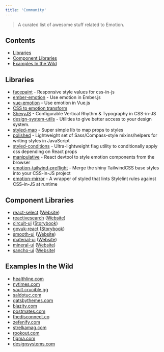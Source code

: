 ```yaml
---
title: 'Community'
---
```


> A curated list of awesome stuff related to Emotion.

## Contents

- [Libraries](#libraries)
- [Component Libraries](#component-libraries)
- [Examples In the Wild](#examples-in-the-wild)

## Libraries

- [facepaint](https://github.com/emotion-js/facepaint) - Responsive style values for css-in-js
- [ember-emotion](https://github.com/alexlafroscia/ember-emotion) - Use emotion in Ember.js
- [vue-emotion](https://github.com/egoist/vue-emotion) - Use emotion in Vue.js
- [CSS to emotion transform](https://transform.now.sh/css-to-emotion/)
- [ShevyJS](https://github.com/kyleshevlin/shevyjs) - Configurable Vertical Rhythm & Typography in CSS-in-JS
- [design-system-utils](https://github.com/mrmartineau/design-system-utils) - Utilities to give better access to your design system.
- [styled-map](https://github.com/scf4/styled-map) - Super simple lib to map props to styles
- [polished](https://github.com/styled-components/polished) - Lightweight set of Sass/Compass-style mixins/helpers for writing styles in JavaScript
- [styled-conditions](https://github.com/karolisgrinkevicius/styled-conditions) - Ultra-lightweight flag utility to conditionally apply css depending on React props
- [manipulative](https://github.com/paulshen/manipulative) - React devtool to style emotion components from the browser
- [emotion-tailwind-preflight](https://github.com/flogy/emotion-tailwind-preflight) - Merge the shiny TailwindCSS base styles into your CSS-in-JS project
- [emotion-mirror](https://github.com/helious/emotion-mirror) - A wrapper of styled that lints Stylelint rules against CSS-in-JS at runtime

## Component Libraries

- [react-select](https://github.com/JedWatson/react-select) ([Website](http://jedwatson.github.io/react-select/))
- [reactivesearch](https://github.com/appbaseio/reactivesearch) ([Website](https://opensource.appbase.io/reactivesearch/))
- [circuit-ui](https://github.com/sumup/circuit-ui) ([Storybook](https://sumup.github.io/circuit-ui/))
- [govuk-react](https://github.com/govuk-react/govuk-react) ([Storybook](https://govuk-react.github.io/govuk-react/))
- [smooth-ui](https://github.com/smooth-code/smooth-ui) ([Website](https://smooth-ui.smooth-code.com/))
- [material-ui](https://github.com/mui-org/material-ui) ([Website](https://mui.com/))
- [mineral-ui](https://mineral-ui.com) ([Website](https://mineral-ui.com))
- [sancho-ui](https://sancho-ui.com) ([Website](https://sancho-ui.com))

## Examples In the Wild

- [healthline.com](https://www.healthline.com/health/body-aches)
- [nytimes.com](https://www.nytimes.com)
- [vault.crucible.gg](http://vault.crucible.gg/)
- [saldotuc.com](https://saldotuc.com)
- [gatsbythemes.com](https://gatsbythemes.com/)
- [blazity.com](https://blazity.com/)
- [postmates.com](https://postmates.com/)
- [thedisconnect.co](https://thedisconnect.co/one)
- [zefenify.com](https://zefenify.com/about.html)
- [strelkamag.com](https://strelkamag.com/)
- [rookout.com](https://www.rookout.com)
- [figma.com](https://www.figma.com/)
- [designsystems.com](https://www.designsystems.com/)
